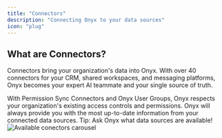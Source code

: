 ```yaml
---
title: "Connectors"
description: "Connecting Onyx to your data sources"
icon: "plug"
---
```


## What are Connectors?

Connectors bring your organization's data into Onyx. With over 40 connectors for your CRM, shared workspaces, and messaging platforms, Onyx becomes your expert AI teammate and your single source of truth.

<CardGroup cols={2}>
  <Card title="Permission-Aware" icon="shield-check">
    With Permission Sync Connectors and Onyx User Groups, Onyx respects your organization's existing access controls and permissions.
  </Card>
  <Card title="Reliable and Consistent Results" icon="handshake">
    Onyx will always provide you with the most up-to-date information from your connected data sources.
  </Card>
</CardGroup>

<Tip>
  Tip: Ask Onyx what data sources are available!
</Tip>

<img class="rounded-2xl" src="/assets/overview/GENERIC_PLACEHOLDER.png" alt="Available conectors carousel" />

<Card title="Admins: Configure Your First Connector!" icon="wrench" href="/admin/getting_started/connectors" horizontal/>
<Card title="Users: Send Your First Message!" icon="comment-dots" href="/overview/basics/chat" horizontal/>